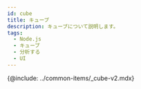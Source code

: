 ```yaml
---
id: cube
title: キューブ
description: キューブについて説明します。
tags:
  - Node.js
  - キューブ
  - 分析する
  - UI
---
```


<!-- 여기서 ***국가별 접속***, ***히트맵***, ***트랜잭션***, ***TOP 트랜잭션***, ***TPS***, ***응답 시간***, ***자원 사용 정보***를 제공합니다. -->

{@include: ../common-items/_cube-v2.mdx}
